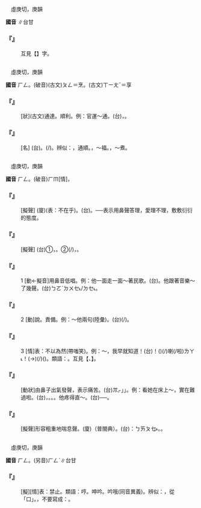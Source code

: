 
=={{ruby|脝|ㄏㄥ}}==

　虛庚切，庚韻

'''國音''' {{ruby|(文)|ㄏㄥ}}∥台甘

    

==='''『{{ruby|膨|ㄆㄥˊ}}{{ruby|脝|ㄏㄥ}}』'''===
: 互見【{{ruby|膨|ㄆㄥˊ}}】字。
    

=={{ruby|亨|ㄏㄥ}}==

　虛庚切，庚韻

'''國音''' <rt>ㄏㄥ</rt>。(破音)(古文)<rt>ㄆㄥ</rt>＝烹。(古文)<rt>ㄒㄧㄤˇ</rt>＝享

    

==='''『{{ruby|亨|ㄏㄥ}}』'''===
: [狀](古文)通達。順利。例：官運～通。(台){{ruby|仕|ㄙㄨ˫}}{{ruby|途|ㄉㆦˊ}}{{ruby|順|ㄙㄨㄣ˫}}{{ruby|利|ㄌㄧ˫}}，{{ruby|升|ㄒㄧㄥ}}{{ruby|官|ㄍㄨㆩ}}{{ruby|發|ㄏㄨㄚㆵ}}{{ruby|財|ㄗㄞˊ}}。
    

==='''『{{ruby|大|ㄉㄚˋ}}{{ruby|亨|ㄏㄥ}}』'''===
: [名] (台){{ruby|某|ㆠㆦˋ}}{{ruby|一|ㄐㄧㆵ ͘}}{{ruby|個|ㆤˊ}}{{ruby|地|ㄉㆤ˫}}{{ruby|方|ㄏㆭ}}{{ruby|角|ㄍㄚㆶ}}{{ruby|頭|ㄊㄠˊ}}。{{ruby|一|ㄐㄧㆵ ͘}}{{ruby|個|ㆤˊ}}{{ruby|行|ㄏㄤˊ}}{{ruby|業|ㆣㄧㄚㆴ ͘}}{{ruby|丌|ㆤ}}{{ruby|頭|ㄊㄠˊ}}{{ruby|兄|ㄏㄧㆩ}}(/{{ruby|兄|ㄏㄧㆩ}}{{ruby|哥|ㄍㄜ}})。辨似：{{ruby|亨|ㄏㄥ}}，通順。{{ruby|享|ㄒㄧㄤˇ}}，～福。{{ruby|烹|ㄆㄥ}}，～煮。
    

=={{ruby|哼|ㄏㄥ}}==

　虛庚切，庚韻

'''國音''' <rt>ㄏㄥ</rt>。(破音)<rt>ㄏㆬ</rt>[情]{{ruby|。|·ㄏㄥ}}，

    

==='''『{{ruby|哼|ㄏㄥ}}{{ruby|哼|ㄏㄥ}}{{ruby|哈|ㄏㄚ}}{{ruby|兒|ㄦ}}』'''===
: [擬聲] (廈){{ruby|哼|ㄏㄧ}}{{ruby|哼|ㄏㄧ}}{{ruby|哼|ㄏㆮ}}{{ruby|哼|ㄏㆮ}}(表：不在乎)。(台){{ruby|( )|ㄏㆪ˪}}{{ruby|( )|ㄚ˪}}{{ruby|( )|ㄏㆩ˪}}{{ruby|( )|ㄚ}}。──表示用鼻聲答理，愛理不理，敷敷衍衍的態度。
    

==='''『{{ruby|哼|ㄏㄥ}}{{ruby|哼|·ㄏㄥ}}{{ruby|唧|ㄐㄧ}}{{ruby|唧|·ㄐㄧˊ}}』'''===
: [擬聲] (台)①{{ruby|咿|ㆪㆷ ͘}}{{ruby|咿|ㆪㆷ ͘}}{{ruby|嗯|ㆭㆷ ͘}}{{ruby|嗯|ㆭㆷ ͘}}，{{ruby|講|ㄍㆲˋ}}{{ruby|→|ㄍㆲ}}{{ruby|話|ㄨㆤ˫}}{{ruby|<mark>&#xffa45;</mark>|ㆠㆤ˫/ㆠㄨㆤ˫}}{{ruby|明|ㆠㄧㄥˊ}}{{ruby|朗|ㄌㄤˋ}}。②{{ruby|哼|ㄏㆪ}}{{ruby|哼|ㄏㆪ}}{{ruby|哼|ㄏㆮ}}{{ruby|哼|ㄏㆮ}}(/{{ruby|哼|ㄏㆪ}}{{ruby|哼|ㄏㆪ}}{{ruby|哼|ㄏㆭ}}{{ruby|哼|ㄏㆭ}})，{{ruby|細|ㄙㄨㆤ˪/ㄙㆤ˪}}{{ruby|聲|ㄒㄧㆩ}}{{ruby|唱|ㄑㄧㆧ˪/ㄑㄧㆫ˪}}{{ruby|歌|ㄍㄨㄚ}}。
    

==='''『{{ruby|哼|ㄏㄥ}}』'''===
:1  [動←擬音]用鼻音低唱。例：他一面走一面～著民歌。(台){{ruby|伊|ㄧ}}{{ruby|那|ㄋㄚˋ}}{{ruby|行|ㄍㄧㆩˊ}}{{ruby|那|ㄋㄚˋ}}{{ruby|哼|ㄏㆪ}}{{ruby|哼|ㄏㆪ}}{{ruby|哼|ㄏㆭ}}{{ruby|哼|ㄏㆭ}}{{ruby|唱|ㄑㄧㆧ˪/ㄑㄧㆫ˪}}{{ruby|歌|ㄍㄨㄚ}}{{ruby|仔|ㄚ}}。他跟著音樂～了幾聲。(台){{ruby|伊|ㄧ}}<rt>ㄅㄛˋ</rt><rt>ㄉㄨㆤ˪/ㄉㆤ˪</rt>{{ruby|音|ㄧㆬ}}{{ruby|樂|ㆣㄚㆶ ͘}}{{ruby|哼|ㄏㆭ/ㄏㆮ}}{{ruby|幾|·ㄍㄨㄧˋ}}{{ruby|聲|·ㄒㄧㆩ}}{{ruby|仔|ㄚ}}。
    

==='''『{{ruby|哼|ㄏㄥ}}』'''===
:2  [動]說。責備。例：～他兩句(陸彙)。(台){{ruby|罵|ㄇㆤ˫/ㄇㄚ˫}}(/{{ruby|惡|ㆦ˪}}){{ruby|伊|·ㄧ}}{{ruby|幾|·ㄍㄨㄧˋ}}{{ruby|句|·ㄍㄨ˪}}{{ruby|仔|ㄚ}}。
    

==='''『{{ruby|哼|ㄏㄥ}}』'''===
:3  [情]表：不以為然(帶嗤笑)。例：～，我早就知道{{ruby|嚜|ㄇㄛ}}！(台){{ruby|哼|ㄏㆭ}}！{{ruby|我|ㆣㄨㄚˋ}}({{ruby|老|ㄌㄠˋ}}){{ruby|早|ㄗㄚˋ}}{{ruby|著|ㄉㄧㄜㆷ}}(/{{ruby|都|ㄉㄜ˫}}){{ruby|知|ㄗㄞ}}{{ruby|影|ㄧㆩˋ}}喇(/啦)<rt>ㄌㄚ˪</rt>！{{ruby|亦|ㄧㄚㆷ ͘}}(→{{ruby|煞|ㄙㄨㄚㆷ}}){{ruby|著|ㄉㄧㄜㆷ}}(/{{ruby|都|ㄉㄜ˫}})({{ruby|付|ㄏㆦ˫}}){{ruby|你|ㄌㄧˋ}}{{ruby|講|ㄍㆲˋ}}。類語：{{ruby|啈|ㄏㄥ}}。互見【{{ruby|哼|ㄥ}}、{{ruby|哼|ㆭ}}】。
    

==='''『{{ruby|哼|ㄏㄥ}}{{ruby|哼|·ㄏㄥ}}』'''===
: [動狀]由鼻子出氣發聲，表示痛苦。(台){{ruby|「|ㆭ}}<rt>ㆭㆷ</rt>」{{ruby|「|ㄏㆭ}}{{ruby|·|ㆭ}}」。例：看她在床上～，實在難過啦。(台){{ruby|看|ㄎㄨㆩ˪}}{{ruby|伊|ㄧ}}{{ruby|倒|ㄉㄜˋ}}{{ruby|<mark>&#xffa4f;</mark>|ㄉㄧㆰ˪}}{{ruby|眠|ㆠㄧㄣˊ}}{{ruby|床|ㄘㆭˊ}}{{ruby|頂|ㄉㄧㄥˋ}}{{ruby|哼|ㄏㆮ}}{{ruby|哼|ㄏㆮ}}{{ruby|孱|ㄘㄢ}}，{{ruby|實|ㄒㄧㆵ ͘}}{{ruby|在|ㄗㄞ˫}}{{ruby|真|ㄐㄧㄣ}}{{ruby|<mark>&#xffa45;</mark>|ㆠㆤ˫/ㆠㄨㆤ˫}}{{ruby|過|ㄍㆤ˪/ㄍㄨㆤ˪}}{{ruby|心|ㄒㄧㆬ}}。{{ruby|真|ㄐㄧㄣ}}{{ruby|可|ㄎㆦˋ/ㄎㄜˋ}}{{ruby|憐|ㄌㄧㄢˊ}}。{{ruby|心|ㄒㄧㆬ}}{{ruby|肝|ㄍㄨㆩ}}{{ruby|真|ㄐㄧㄣ}}{{ruby|艱|ㄍㄢ}}{{ruby|苦|ㄎㆦˋ}}。他疼得直～。(台){{ruby|伊|ㄧ}}{{ruby|疼|ㄊㄧㆩ˪}}{{ruby|<mark>&#xffa42;</mark>|ㄍㄚㆷ}}{{ruby|哼|ㆭㆷ ͘}}{{ruby|哼|ㆭㆷ ͘}}{{ruby|叫|ㄍㄧㄜ˪}}──{{ruby|一|ㄧㆵ}}{{ruby|直|ㄉㄧㆵ ͘}}{{ruby|哼|ㄏㆮ}}。
    

==='''『{{ruby|哼|ㄏㄥ}}{{ruby|哧|ㄔ}}』'''===
: [擬聲]形容粗重地喘息聲。(廈){{ruby|哼|ㄏㆪ}}{{ruby|哼|ㄏㆮ}}{{ruby|喘|ㄘㄨㄢˋ}}（普閩典）。(台)：{{ruby|<mark>&#xffaf1;</mark>|ㄆㆪ˫}}<rt>ㄅㄞ</rt><rt>ㄆㆥ˫</rt>{{ruby|喘|ㄘㄨㄢˋ}}。{{ruby|啪|ㄆㆩ˫}}{{ruby|啪|ㄆㆩ˫}}{{ruby|喘|ㄘㄨㄢˋ}}。
    

=={{ruby|啈|ㄏㄥ}}==

　虛庚切，庚韻

'''國音''' <rt>ㄏㄥ</rt>。(另音)<rt>ㄏㄥˋ</rt>∥台甘

    

==='''『{{ruby|啈|ㄏㄥ}}』'''===
: [擬][情]表：禁止。類語：哼。呻吟。吟哦(同音異義)。辨似：{{ruby|哼|ㄏㄥ}}，從「口」。{{ruby|亨|ㄏㄥ}}，不要寫成：{{ruby|享|ㄒㄧㄤˇ}}。
    
